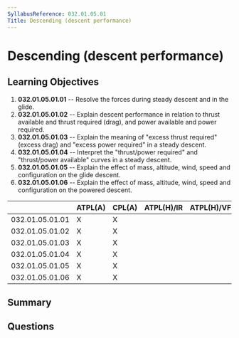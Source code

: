 ```yaml
---
SyllabusReference: 032.01.05.01
Title: Descending (descent performance)
---
```


# Descending (descent performance)

## Learning Objectives

1. **032.01.05.01.01** -- Resolve the forces during steady descent and in the
   glide.
2. **032.01.05.01.02** -- Explain descent performance in relation to thrust
   available and thrust required (drag), and power available and power required.
3. **032.01.05.01.03** -- Explain the meaning of "excess thrust required"
   (excess drag) and "excess power required" in a steady descent.
4. **032.01.05.01.04** -- Interpret the "thrust/power required" and
   "thrust/power available" curves in a steady descent.
5. **032.01.05.01.05** -- Explain the effect of mass, altitude, wind, speed and
   configuration on the glide descent.
6. **032.01.05.01.06** -- Explain the effect of mass, altitude, wind, speed and
   configuration on the powered descent.

|                 | ATPL(A) | CPL(A) | ATPL(H)/IR | ATPL(H)/VFR | CPL(H) | IR  | CBIR(A) |
| --------------- | ------- | ------ | ---------- | ----------- | ------ | --- | ------- |
| 032.01.05.01.01 | X       | X      |            |             |        |     |         |
| 032.01.05.01.02 | X       | X      |            |             |        |     |         |
| 032.01.05.01.03 | X       | X      |            |             |        |     |         |
| 032.01.05.01.04 | X       | X      |            |             |        |     |         |
| 032.01.05.01.05 | X       | X      |            |             |        |     |         |
| 032.01.05.01.06 | X       | X      |            |             |        |     |         |

## Summary

## Questions
